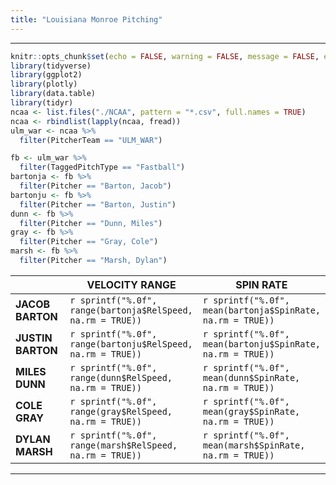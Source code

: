 ```yaml
---
title: "Louisiana Monroe Pitching"
---
```


<hr>

```r
knitr::opts_chunk$set(echo = FALSE, warning = FALSE, message = FALSE, error = FALSE)
library(tidyverse)
library(ggplot2)
library(plotly)
library(data.table)
library(tidyr)
ncaa <- list.files("./NCAA", pattern = "*.csv", full.names = TRUE)
ncaa <- rbindlist(lapply(ncaa, fread))
ulm_war <- ncaa %>%
  filter(PitcherTeam == "ULM_WAR")
```

```r
fb <- ulm_war %>%
  filter(TaggedPitchType == "Fastball")
bartonja <- fb %>%
  filter(Pitcher == "Barton, Jacob")
bartonju <- fb %>%
  filter(Pitcher == "Barton, Justin")
dunn <- fb %>%
  filter(Pitcher == "Dunn, Miles")
gray <- fb %>%
  filter(Pitcher == "Gray, Cole")
marsh <- fb %>%
  filter(Pitcher == "Marsh, Dylan")
```

|| **VELOCITY RANGE** | **SPIN RATE**
- |       -      |      - 
**JACOB BARTON** | `r sprintf("%.0f", range(bartonja$RelSpeed, na.rm = TRUE))` | `r sprintf("%.0f", mean(bartonja$SpinRate, na.rm = TRUE))`
**JUSTIN BARTON** | `r sprintf("%.0f", range(bartonju$RelSpeed, na.rm = TRUE))` | `r sprintf("%.0f", mean(bartonju$SpinRate, na.rm = TRUE))`
**MILES DUNN** | `r sprintf("%.0f", range(dunn$RelSpeed, na.rm = TRUE))` | `r sprintf("%.0f", mean(dunn$SpinRate, na.rm = TRUE))`
**COLE GRAY** | `r sprintf("%.0f", range(gray$RelSpeed, na.rm = TRUE))` | `r sprintf("%.0f", mean(gray$SpinRate, na.rm = TRUE))`
**DYLAN MARSH** | `r sprintf("%.0f", range(marsh$RelSpeed, na.rm = TRUE))` | `r sprintf("%.0f", mean(marsh$SpinRate, na.rm = TRUE))`

<hr>